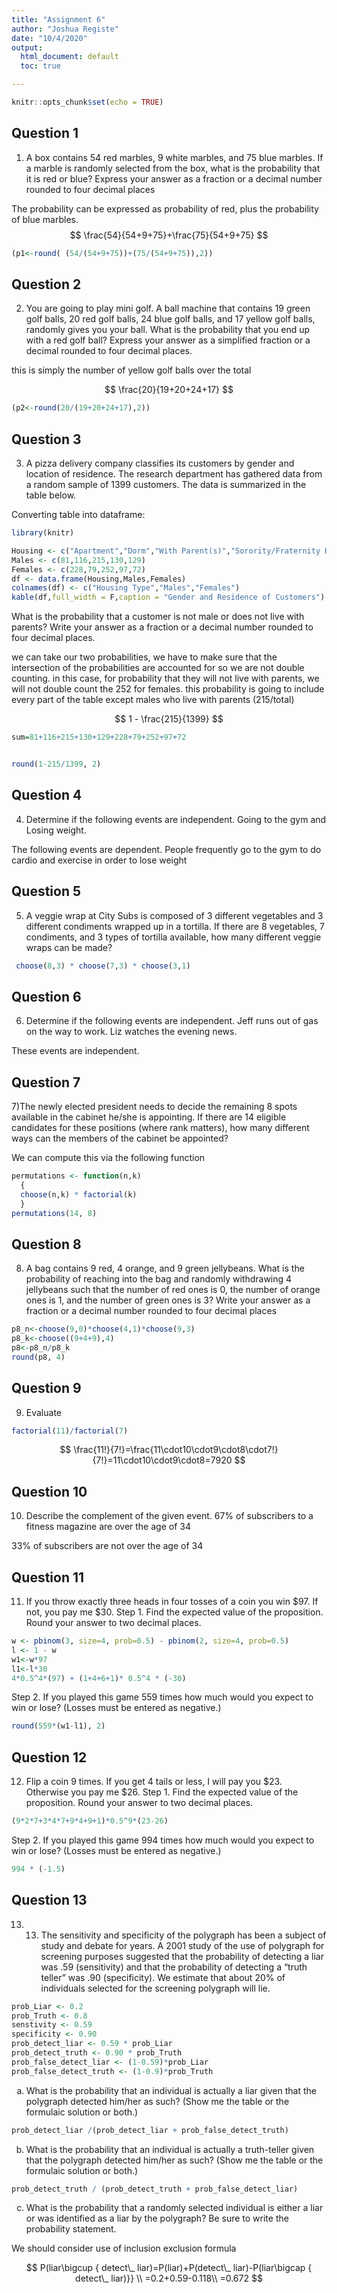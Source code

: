 ```yaml
---
title: "Assignment 6"
author: "Joshua Registe"
date: "10/4/2020"
output:
  html_document: default
  toc: true

---
```


```r
knitr::opts_chunk$set(echo = TRUE)
```

## Question 1
1) A box contains 54 red marbles, 9 white marbles, and 75 blue marbles. If a marble is randomly selected from the box,
what is the probability that it is red or blue? Express your answer as a fraction or a decimal number rounded to four
decimal places

The probability can be expressed as probability of red, plus the probability of blue marbles.
$$
\frac{54}{54+9+75}+\frac{75}{54+9+75}
$$
```r
(p1<-round( (54/(54+9+75))+(75/(54+9+75)),2))
```

## Question 2
2) You are going to play mini golf. A ball machine that contains 19 green golf balls, 20 red golf balls, 24 blue golf balls, and 17 yellow golf balls, randomly gives you your ball. What is the probability that you end up with a red golf ball? Express your answer as a simplified fraction or a decimal rounded to four decimal places.

this is simply the number of yellow golf balls over the total

$$
\frac{20}{19+20+24+17}
$$

```r
(p2<-round(20/(19+20+24+17),2))

```

## Question 3

3) A pizza delivery company classifies its customers by gender and location of residence. The research department has gathered data from a random sample of 1399 customers. The data is summarized in the table below.

Converting table into dataframe:
```r
library(knitr)

Housing <- c("Apartment","Dorm","With Parent(s)","Sorority/Fraternity House","Other")
Males <- c(81,116,215,130,129)
Females <- c(228,79,252,97,72)
df <- data.frame(Housing,Males,Females)
colnames(df) <- c("Housing Type","Males","Females")
kable(df,full_width = F,caption = "Gender and Residence of Customers")
```


What is the probability that a customer is not male or does not live with parents? Write your answer as a fraction or a
decimal number rounded to four decimal places.

we can take our two probabilities, we have to make sure that the intersection of the probabilities are accounted for so we are not double counting. in this case, for probability that they will not live with parents, we will not double count the 252 for females.
this probability is going to include every part of the table except males who live with parents (215/total)

$$
1 - \frac{215}{1399}
$$
```r
sum=81+116+215+130+129+228+79+252+97+72


round(1-215/1399, 2)
```

## Question 4
4) Determine if the following events are independent. Going to the gym and Losing weight.

The following events are dependent. People frequently go to the gym to do cardio and exercise in order to lose weight

## Question 5
5) A veggie wrap at City Subs is composed of 3 different vegetables and 3 different condiments wrapped up in a tortilla. If
there are 8 vegetables, 7 condiments, and 3 types of tortilla available, how many different veggie wraps can be made?

```r
 choose(8,3) * choose(7,3) * choose(3,1)

```
## Question 6

6) Determine if the following events are independent.
Jeff runs out of gas on the way to work. Liz watches the evening news.

These events are independent.

## Question 7

7)The newly elected president needs to decide the remaining 8 spots available in the cabinet he/she is appointing. If there
are 14 eligible candidates for these positions (where rank matters), how many different ways can the members of the
cabinet be appointed?

We can compute this via the following function

```r
permutations <- function(n,k)
  {
  choose(n,k) * factorial(k)
  }
permutations(14, 8)
```

## Question 8

8) A bag contains 9 red, 4 orange, and 9 green jellybeans. What is the probability of reaching into the bag and randomly
withdrawing 4 jellybeans such that the number of red ones is 0, the number of orange ones is 1, and the number of green
ones is 3? Write your answer as a fraction or a decimal number rounded to four decimal places

```r
p8_n<-choose(9,0)*choose(4,1)*choose(9,3)
p8_k<-choose((9+4+9),4)
p8<-p8_n/p8_k
round(p8, 4)
```

## Question 9
9) Evaluate 
```r

factorial(11)/factorial(7)
```


$$
\frac{11!}{7!}=\frac{11\cdot10\cdot9\cdot8\cdot7!}{7!}=11\cdot10\cdot9\cdot8=7920
$$

## Question 10
10) Describe the complement of the given event. 67% of subscribers to a fitness magazine are over the age of 34

33% of subscribers are not over the age of 34

## Question 11
11) If you throw exactly three heads in four tosses of a coin you win $97. If not, you pay me $30. Step 1. Find the expected value of the proposition. Round your answer to two decimal places.

```r
w <- pbinom(3, size=4, prob=0.5) - pbinom(2, size=4, prob=0.5)
l <- 1 - w
w1<-w*97
l1<-l*30
4*0.5^4*(97) + (1+4+6+1)* 0.5^4 * (-30)
```

Step 2. If you played this game 559 times how much would you expect to win or lose? (Losses must be entered as negative.)
```r
round(559*(w1-l1), 2)
```

## Question 12
12. Flip a coin 9 times. If you get 4 tails or less, I will pay you $23. Otherwise you pay me $26.
Step 1. Find the expected value of the proposition. Round your answer to two decimal places.
```r
(9*2*7+3*4*7+9*4+9+1)*0.5^9*(23-26)
```

Step 2. If you played this game 994 times how much would you expect to win or lose? (Losses must be entered as
negative.)
```r
994 * (-1.5)
```

## Question 13
13) 13. The sensitivity and specificity of the polygraph has been a subject of study and debate for years. A 2001 study of the use of polygraph for screening purposes suggested that the probability of detecting a liar was .59 (sensitivity) and that the probability of detecting a "truth teller" was .90 (specificity). We estimate that about 20% of individuals selected for the screening polygraph will lie.


```r
prob_Liar <- 0.2
prob_Truth <- 0.8
senstivity <- 0.59
specificity <- 0.90
prob_detect_liar <- 0.59 * prob_Liar
prob_detect_truth <- 0.90 * prob_Truth
prob_false_detect_liar <- (1-0.59)*prob_Liar
prob_false_detect_truth <- (1-0.9)*prob_Truth
```

a. What is the probability that an individual is actually a liar given that the polygraph detected him/her as such? (Show
me the table or the formulaic solution or both.)
```r
prob_detect_liar /(prob_detect_liar + prob_false_detect_truth)
```

b. What is the probability that an individual is actually a truth-teller given that the polygraph detected him/her as
such? (Show me the table or the formulaic solution or both.)
```r
prob_detect_truth / (prob_detect_truth + prob_false_detect_liar)
```

c. What is the probability that a randomly selected individual is either a liar or was identified as a liar by the
polygraph? Be sure to write the probability statement.

We should consider use of inclusion exclusion formula 

$$
P(liar\bigcup { detect\_ liar)=P(liar)+P(detect\_ liar)-P(liar\bigcap { detect\_ liar)}} \\
=0.2+0.59-0.118\\
=0.672
$$